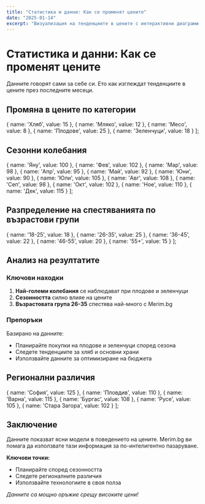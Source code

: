 ```yaml
---
title: "Статистика и данни: Как се променят цените"
date: "2025-01-14"
excerpt: "Визуализация на тенденциите в цените с интерактивни диаграми."
---
```


# Статистика и данни: Как се променят цените

Данните говорят сами за себе си. Ето как изглеждат тенденциите в цените през последните месеци.

## Промяна в цените по категории

  { name: 'Хляб', value: 15 },
  { name: 'Мляко', value: 12 },
  { name: 'Месо', value: 8 },
  { name: 'Плодове', value: 25 },
  { name: 'Зеленчуци', value: 18 }
];

<Chart 
  type="bar" 
  data={categoryData} 
  title="Процентно увеличение на цените през 2024"
  yAxisKey="value"
  color="#8884d8"
  height={300}
/>

## Сезонни колебания

  { name: 'Яну', value: 100 },
  { name: 'Фев', value: 102 },
  { name: 'Мар', value: 98 },
  { name: 'Апр', value: 95 },
  { name: 'Май', value: 92 },
  { name: 'Юни', value: 90 },
  { name: 'Юли', value: 105 },
  { name: 'Авг', value: 108 },
  { name: 'Сеп', value: 98 },
  { name: 'Окт', value: 102 },
  { name: 'Ное', value: 110 },
  { name: 'Дек', value: 115 }
];

<Chart 
  type="line" 
  data={seasonalData} 
  title="Индекс на цените през 2024 (януари = 100)"
  yAxisKey="value"
  color="#82ca9d"
  height={300}
/>

## Разпределение на спестяванията по възрастови групи

  { name: '18-25', value: 18 },
  { name: '26-35', value: 25 },
  { name: '36-45', value: 22 },
  { name: '46-55', value: 20 },
  { name: '55+', value: 15 }
];

<Chart 
  type="pie" 
  data={ageGroupData} 
  title="Средно спестяване по възрастови групи (%)"
  yAxisKey="value"
  height={350}
/>

## Анализ на резултатите

### Ключови находки

1. **Най-големи колебания** се наблюдават при плодове и зеленчуци
2. **Сезонността** силно влияе на цените
3. **Възрастовата група 26-35** спестява най-много с Merim.bg

### Препоръки

Базирано на данните:
- Планирайте покупки на плодове и зеленчуци според сезона
- Следете тенденциите за хляб и основни храни
- Използвайте данните за оптимизиране на бюджета

## Регионални различия

  { name: 'София', value: 125 },
  { name: 'Пловдив', value: 110 },
  { name: 'Варна', value: 115 },
  { name: 'Бургас', value: 108 },
  { name: 'Русе', value: 105 },
  { name: 'Стара Загора', value: 102 }
];

<Chart 
  type="bar" 
  data={regionData} 
  title="Индекс на цените по градове (България = 100)"
  yAxisKey="value"
  color="#ffc658"
  height={300}
/>

## Заключение

Данните показват ясни модели в поведението на цените. Merim.bg ви помага да използвате тази информация за по-интелигентно пазаруване.

**Ключови точки:**
- Планирайте според сезонността
- Следете регионалните различия  
- Използвайте технологиите в своя полза

*Данните са мощно оръжие срещу високите цени!*